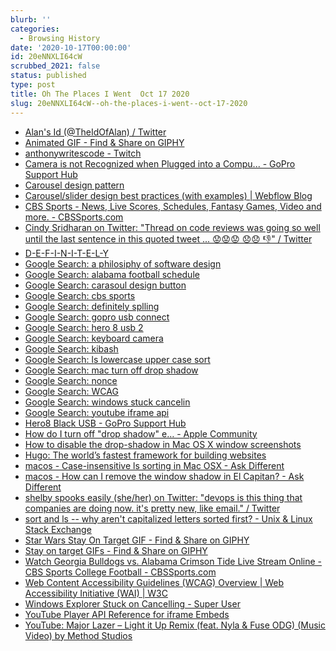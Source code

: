 ```yaml
---
blurb: ''
categories:
  - Browsing History
date: '2020-10-17T00:00:00'
id: 20eNNXLI64cW
scrubbed_2021: false
status: published
type: post
title: Oh The Places I Went  Oct 17 2020
slug: 20eNNXLI64cW--oh-the-places-i-went--oct-17-2020
---
```


- [Alan's Id (@TheIdOfAlan) / Twitter](https://twitter.com/TheIdOfAlan)
- [Animated GIF - Find & Share on GIPHY](https://giphy.com/gifs/rcqtfj0RAhWLu)
- [anthonywritescode - Twitch](https://www.twitch.tv/anthonywritescode)
- [Camera is not Recognized when Plugged into a Compu... - GoPro Support Hub](https://community.gopro.com/t5/en/Camera-is-not-Recognized-when-Plugged-into-a-Computer-USB-Port/ta-p/392993)
- [Carousel design pattern](http://ui-patterns.com/patterns/Carousel)
- [Carousel/slider design best practices (with examples) | Webflow Blog](https://webflow.com/blog/carousel-slider-design-best-practices)
- [CBS Sports - News, Live Scores, Schedules, Fantasy Games, Video and more. - CBSSports.com](https://www.cbssports.com/)
- [Cindy Sridharan on Twitter: "Thread on code reviews was going so well until the last sentence in this quoted tweet ... 😟😟😟 😞😞 👎" / Twitter](https://twitter.com/copyconstruct/status/1317273398729347074)
- [D-E-F-I-N-I-T-E-L-Y](https://www.d-e-f-i-n-i-t-e-l-y.com/)
- [Google Search: a philosiphy of software design](https://www.google.com/search?client=safari&rls=en&q=a+philosiphy+of+software+design&ie=UTF-8&oe=UTF-8)
- [Google Search: alabama football schedule](https://www.google.com/search?client=safari&rls=en&q=alabama+football+schedule&ie=UTF-8&oe=UTF-8)
- [Google Search: carasoul design button](https://www.google.com/search?client=safari&rls=en&q=carasoul+design+button&ie=UTF-8&oe=UTF-8)
- [Google Search: cbs sports](https://www.google.com/search?client=safari&rls=en&q=cbs+sports&ie=UTF-8&oe=UTF-8)
- [Google Search: definitely splling](https://www.google.com/search?newwindow=1&client=safari&rls=en&ei=T36LX_OWBsKp5wKGqZnACg&q=definitely+splling&oq=definitely+splling&gs_lcp=CgZwc3ktYWIQAzIHCAAQyQMQDTIECAAQDTIECAAQDTIECAAQDTIGCAAQDRAeMgYIABANEB4yBggAEA0QHjIGCAAQDRAeMgYIABANEB4yBggAEA0QHjoECAAQRzoLCC4QsQMQyQMQkwI6BQgAELEDOgIIADoFCC4QsQM6AgguOggIABDJAxCRAjoGCAAQFhAeOgsIABDJAxAWEAoQHlDMO1jiRmCNSWgAcAJ4AYAB4AGIAawGkgEFNy4wLjGYAQCgAQGqAQdnd3Mtd2l6yAEIwAEB&sclient=psy-ab&ved=0ahUKEwiz-smA5LzsAhXC1FkKHYZUBqgQ4dUDCAw&uact=5)
- [Google Search: gopro usb connect](https://www.google.com/search?client=safari&rls=en&q=gopro+usb+connect&ie=UTF-8&oe=UTF-8)
- [Google Search: hero 8 usb 2](https://www.google.com/search?client=safari&rls=en&q=hero+8+usb+2&ie=UTF-8&oe=UTF-8)
- [Google Search: keyboard camera](https://www.google.com/search?client=safari&rls=en&q=keyboard+camera&ie=UTF-8&oe=UTF-8)
- [Google Search: kibash](https://www.google.com/search?newwindow=1&client=safari&rls=en&ei=qjeLX6u8C9KJ5wKjo6mABA&q=kibash&oq=kibash&gs_lcp=CgZwc3ktYWIQAzIHCAAQsQMQCjIICAAQBxAKEB4yCAgAEAcQChAeMgcIABCxAxAKMgYIABAHEB4yBggAEAcQHjIGCAAQBxAeMgYIABAHEB4yBggAEAcQHjIGCAAQBxAeOgQIABANOgQILhANUPIbWPIbYOsdaABwAHgAgAF6iAG_A5IBAzEuM5gBAKABAaoBB2d3cy13aXrAAQE&sclient=psy-ab&ved=0ahUKEwiruYLRoLzsAhXSxFkKHaNRCkAQ4dUDCAw&uact=5)
- [Google Search: ls lowercase upper case sort](https://www.google.com/search?client=safari&rls=en&q=ls+lowercase+upper+case+sort&ie=UTF-8&oe=UTF-8)
- [Google Search: mac turn off drop shadow](https://www.google.com/search?client=safari&rls=en&q=mac+turn+off+drop+shadow&ie=UTF-8&oe=UTF-8)
- [Google Search: nonce](https://www.google.com/search?client=safari&rls=en&q=nonce&ie=UTF-8&oe=UTF-8)
- [Google Search: WCAG](https://www.google.com/search?client=safari&rls=en&q=WCAG&ie=UTF-8&oe=UTF-8)
- [Google Search: windows stuck cancelin](https://www.google.com/search?client=safari&rls=en&q=windows+stuck+cancelin&ie=UTF-8&oe=UTF-8)
- [Google Search: youtube iframe api](https://www.google.com/search?client=safari&rls=en&q=youtube+iframe+api&ie=UTF-8&oe=UTF-8)
- [Hero8 Black USB - GoPro Support Hub](https://community.gopro.com/t5/Cameras/Hero8-Black-USB/td-p/446313)
- [How do I turn off "drop shadow" e… - Apple Community](https://discussions.apple.com/thread/334666)
- [How to disable the drop-shadow in Mac OS X window screenshots](https://www.macgasm.net/news/mac-app-store/disable-dropshadow-mac-os-window-screenshots/)
- [Hugo: The world’s fastest framework for building websites](https://gohugo.io/)
- [macos - Case-insensitive ls sorting in Mac OSX - Ask Different](https://apple.stackexchange.com/questions/34054/case-insensitive-ls-sorting-in-mac-osx)
- [macos - How can I remove the window shadow in El Capitan? - Ask Different](https://apple.stackexchange.com/questions/210187/how-can-i-remove-the-window-shadow-in-el-capitan)
- [shelby spooks easily (she/her) on Twitter: "devops is this thing that companies are doing now. it's pretty new, like email." / Twitter](https://twitter.com/shelbyspees/status/1317272103452733441)
- [sort and ls -- why aren't capitalized letters sorted first? - Unix & Linux Stack Exchange](https://unix.stackexchange.com/questions/162084/sort-and-ls-why-arent-capitalized-letters-sorted-first/162086)
- [Star Wars Stay On Target GIF - Find & Share on GIPHY](https://giphy.com/gifs/war-machine-S1nMFj33VBIoU)
- [Stay on target GIFs - Find & Share on GIPHY](https://giphy.com/search/stay-on-target)
- [Watch Georgia Bulldogs vs. Alabama Crimson Tide Live Stream Online - CBS Sports College Football - CBSSports.com](https://www.cbssports.com/college-football/sec-live/)
- [Web Content Accessibility Guidelines (WCAG) Overview | Web Accessibility Initiative (WAI) | W3C](https://www.w3.org/WAI/standards-guidelines/wcag/)
- [Windows Explorer Stuck on Cancelling - Super User](https://superuser.com/questions/33969/windows-explorer-stuck-on-cancelling)
- [YouTube Player API Reference for iframe Embeds](https://developers.google.com/youtube/iframe_api_reference)
- [YouTube: Major Lazer – Light it Up Remix (feat. Nyla & Fuse ODG) (Music Video) by Method Studios](https://www.youtube.com/watch?v=r2LpOUwca94&feature=emb_rel_end)

